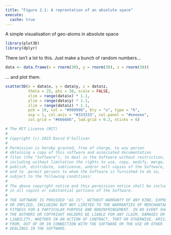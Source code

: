 ```yaml
---
title: "Figure 2.1: A reprentation of an absolute space"
execute: 
  cache: true
---
```


A simple visualisation of geo-atoms in absolute space

```R
library(plot3D)
library(dplyr)
```

There isn't a lot to this. Just make a bunch of random numbers...

```R
data <- data.frame(x = rnorm(30), y = rnorm(30), z = rnorm(30))
```

... and plot them.

```R
scatter3D(x = data$x, y = data$y, z = data$z, 
          theta = 25, phi = 30, scale = FALSE, 
          xlim = range(data$x) * 1.1, 
          ylim = range(data$y) * 1.1, 
          zlim = range(data$z) * 1.1, 
          pch = 19, col = "#999999", bty = "u", type = "h", 
          asp = 1, col.axis = "#333333", col.panel = "#eeeeee", 
          col.grid = "#666666", lwd.grid = 0.2, nticks = 6)
```



```R
# The MIT License (MIT)
#
# Copyright (c) 2023 David O'Sullivan
#
# Permission is hereby granted, free of charge, to any person
# obtaining a copy of this software and associated documentation
# files (the "Software"), to deal in the Software without restriction,
# including without limitation the rights to use, copy, modify, merge,
# publish, distribute, sublicense, and/or sell copies of the Software,
# and to  permit persons to whom the Software is furnished to do so,
# subject to the following conditions:
#
# The above copyright notice and this permission notice shall be included
# in all copies or substantial portions of the Software.
#
# THE SOFTWARE IS PROVIDED "AS IS", WITHOUT WARRANTY OF ANY KIND, EXPRESS
# OR IMPLIED, INCLUDING BUT NOT LIMITED TO THE WARRANTIES OF MERCHANTABILITY,
# FITNESS FOR A PARTICULAR PURPOSE AND NONINFRINGEMENT. IN NO EVENT SHALL
# THE AUTHORS OR COPYRIGHT HOLDERS BE LIABLE FOR ANY CLAIM, DAMAGES OR OTHER
# LIABILITY, WHETHER IN AN ACTION OF CONTRACT, TORT OR OTHERWISE, ARISING
# FROM, OUT OF OR IN CONNECTION WITH THE SOFTWARE OR THE USE OR OTHER
# DEALINGS IN THE SOFTWARE.
```

